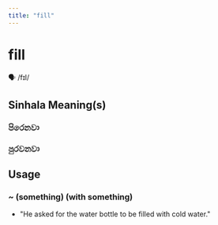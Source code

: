```yaml
---
title: "fill"
---
```


# fill

🗣️ /fɪl/

## Sinhala Meaning(s)

### පිරෙනවා
### පුරවනවා

## Usage

### ~ (something) (with something)

- "He asked for the water bottle to be filled with cold water." 

